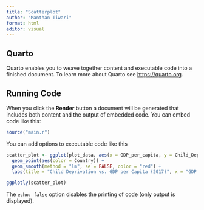 ```yaml
---
title: "Scatterplot"
author: "Manthan Tiwari"
format: html
editor: visual
---
```


## Quarto

Quarto enables you to weave together content and executable code into a finished document. To learn more about Quarto see <https://quarto.org>.

## Running Code

When you click the **Render** button a document will be generated that includes both content and the output of embedded code. You can embed code like this:

```r
source("main.r")
```

You can add options to executable code like this

```r
scatter_plot <- ggplot(plot_data, aes(x = GDP_per_capita, y = Child_Deprivation)) +
  geom_point(aes(color = Country)) +
  geom_smooth(method = "lm", se = FALSE, color = "red") +
  labs(title = "Child Deprivation vs. GDP per Capita (2017)", x = "GDP Per Capita", y = "Deprivation %")

ggplotly(scatter_plot)
```

The `echo: false` option disables the printing of code (only output is displayed).
